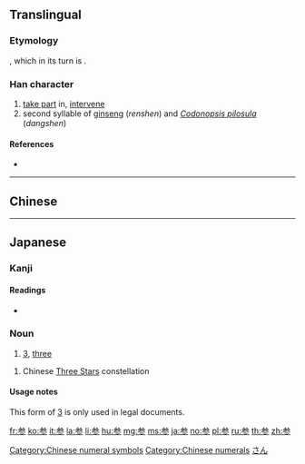 {{character info/new}}
{{also|參|叁|薓}}
==Translingual==
{{stroke order|strokes=8}}

===Etymology===
{{Han simp|參}}, which in its turn is {{Han simp|曑|nocap=yes}}.
{{ja-forms|参|参|[[參]]}}
===Han character===
{{Han char|rn=28|rad=厶|as=06|sn=8|four=|canj=IKHHH|ids=⿱⿱厶大彡}}

# [[take part]] in, [[intervene]]
# second syllable of [[ginseng]] (''renshen'') and ''[[Codonopsis pilosula]]'' (''dangshen'')

====References====
* {{Han ref|kx=0164.211|dkj=03090|hdz=10386.150|uh=53C2|ud=21442}}

[[Category:Chinese numeral symbols]]
[[Category:Chinese numerals]]

----

==Chinese==
{{zh-see|參}}

----

==Japanese==

===Kanji===
{{ja-kanji|grade=4|rs=厶06|style=s|kyu=參}}

====Readings====
{{ja-kanjitab|さん|yomi=o}}
* {{ja-readings|goon=[[さん]] (san), [[そん]] (son), [[しん]] (shin)|kanon=[[さん]] (san), [[しん]] (shin)|kun=[[まいる]] (mairu), [[まじわる]] (majiwaru), [[みつ]] (mitsu)}}

===Noun===
{{ja-noun|さん|kyu=參}}

# {{lb|ja|legal|sort=さん}} [[3]], [[three]]

{{ja-noun|しん|kyu=參}}
# {{lb|ja|astronomy|sort=しん}} Chinese [[w:Three Stars (Chinese constellation)|Three Stars]] constellation

====Usage notes====
This form of [[3]] is only used in legal documents.

[[Category:Japanese numeral symbols|さん]]

[[fr:参]]
[[ko:参]]
[[it:参]]
[[la:参]]
[[li:参]]
[[hu:参]]
[[mg:参]]
[[ms:参]]
[[ja:参]]
[[no:参]]
[[pl:参]]
[[ru:参]]
[[th:参]]
[[zh:参]]